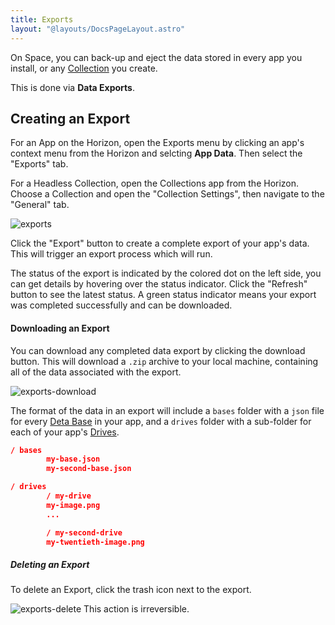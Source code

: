 ```yaml
---
title: Exports
layout: "@layouts/DocsPageLayout.astro"
---
```



On Space, you can back-up and eject the data stored in every app you install, or any [Collection](/docs/en/use/your-data/collections) you create.

This is done via **Data Exports**. 

## Creating an Export

<InterfaceTabsUser>
  <Fragment slot="canvas">

For an App on the Horizon, open the Exports menu by clicking an app's context menu from the Horizon and selcting **App Data**. Then select the "Exports" tab.

</Fragment>
<Fragment slot="collection">

For a Headless Collection, open the Collections app from the Horizon. Choose a Collection and open the "Collection Settings", then navigate to the "General" tab.

</Fragment>
</InterfaceTabsUser>

![exports](/docs_assets/use/export-data.png)

Click the "Export" button to create a complete export of your app's data. This will trigger an export process which will run. 

The status of the export is indicated by the colored dot on the left side, you can get details by hovering over the status indicator. 
Click the "Refresh" button to see the latest status. 
A green status indicator means your export was completed successfully and can be downloaded.

#### Downloading an Export

You can download any completed data export by clicking the download button.
This will download a `.zip` archive to your local machine, containing all of the data associated with the export.

![exports-download](/docs_assets/use/export-download.png)

The format of the data in an export will include a `bases`  folder with a `json` file for every [Deta Base](/docs/en/use/your-data/collections#deta-drive) in your app, 
and a `drives` folder with a sub-folder for each of your app's [Drives](/docs/en/use/your-data/collections#deta-drive).

```json
/ bases
		my-base.json
		my-second-base.json

/ drives
		/ my-drive
        my-image.png
        ...

		/ my-second-drive
        my-twentieth-image.png
```

##### Deleting an Export

To delete an Export, click the trash icon next to the export. 

![exports-delete](/docs_assets/use/export-delete.png)
This action is irreversible.

